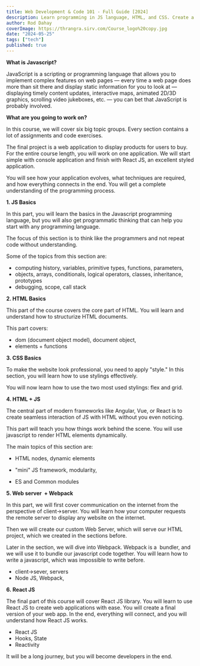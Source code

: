 ```yaml
---
title: Web Development & Code 101 - Full Guide [2024]
description: Learn programming in JS language, HTML, and CSS. Create a Web Application made in React JS. The path to the final project includes many assignments, code exercises, and challenges.
author: Rod Dahay
coverImage: https://thrangra.sirv.com/Course_logo%20copy.jpg
date: "2024-05-25"
tags: ["tech"]
published: true
---
```


**What is Javascript?**

JavaScript is a scripting or programming language that allows you to implement complex features on web pages — every time a web page does more than sit there and display static information for you to look at — displaying timely content updates, interactive maps, animated 2D/3D graphics, scrolling video jukeboxes, etc. — you can bet that JavaScript is probably involved.

**What are you going to work on?**

In this course, we will cover six big topic groups. Every section contains a lot of assignments and code exercises.

The final project is a web application to display products for users to buy. For the entire course length, you will work on one application. We will start simple with console application and finish with React JS, an excellent styled application.

You will see how your application evolves, what techniques are required, and how everything connects in the end. You will get a complete understanding of the programming process.

**1\. JS Basics**

In this part, you will learn the basics in the Javascript programming language, but you will also get programmatic thinking that can help you start with any programming language.

The focus of this section is to think like the programmers and not repeat code without understanding.

Some of the topics from this section are:

*   computing history, variables, primitive types, functions, parameters, 
*   objects, arrays, conditionals, logical operators, classes, inheritance, prototypes
*   debugging, scope, call stack

**2\. HTML Basics**

This part of the course covers the core part of HTML. You will learn and understand how to structurize HTML documents. 

This part covers:

*   dom (document object model), document object,
*   elements + functions

**3\. CSS Basics**

To make the website look professional, you need to apply "style." In this section, you will learn how to use stylings effectively.

You will now learn how to use the two most used stylings: flex and grid.

**4\. HTML + JS**

The central part of modern frameworks like Angular, Vue, or React is to create seamless interaction of JS with HTML without you even noticing.

This part will teach you how things work behind the scene. You will use javascript to render HTML elements dynamically.

The main topics of this section are:

*   HTML nodes, dynamic elements

*   "mini" JS framework, modularity, 

*   ES and Common modules

**5\. Web server  + Webpack**

In this part, we will first cover communication on the internet from the perspective of client->server. You will learn how your computer requests the remote server to display any website on the internet.

Then we will create our custom Web Server, which will serve our HTML project, which we created in the sections before.

Later in the section, we will dive into Webpack. Webpack is a  bundler, and we will use it to bundle our javascript code together. You will learn how to write a javascript, which was impossible to write before.

*   client->sever, servers
*   Node JS, Webpack, 

**6. React JS**

The final part of this course will cover React JS library. You will learn to use React JS to create web applications with ease. You will create a final version of your web app. In the end, everything will connect, and you will understand how React JS works.

*   React JS
*   Hooks, State
*   Reactivity

It will be a long journey, but you will become developers in the end.
